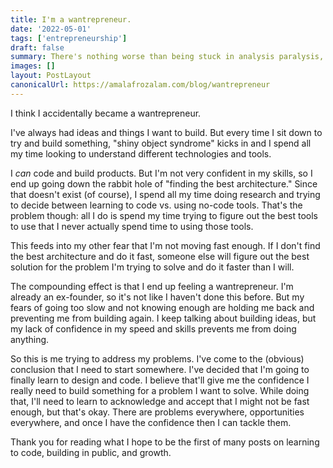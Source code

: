 ```yaml
---
title: I'm a wantrepreneur.
date: '2022-05-01'
tags: ['entrepreneurship']
draft: false
summary: There's nothing worse than being stuck in analysis paralysis, but being in analysis paralysis because you're not confident just sucks.
images: []
layout: PostLayout
canonicalUrl: https://amalafrozalam.com/blog/wantrepreneur
---
```


I think I accidentally became a wantrepreneur.

I've always had ideas and things I want to build. But every time I sit down to try and build something, "shiny object syndrome" kicks in and I spend all my time looking to understand different technologies and tools.

I _can_ code and build products. But I'm not very confident in my skills, so I end up going down the rabbit hole of "finding the best architecture." Since that doesn't exist (of course), I spend all my time doing research and trying to decide between learning to code vs. using no-code tools. That's the problem though: all I do is spend my time trying to figure out the best tools to use that I never actually spend time to using those tools.

This feeds into my other fear that I'm not moving fast enough. If I don't find the best architecture and do it fast, someone else will figure out the best solution for the problem I'm trying to solve and do it faster than I will.

The compounding effect is that I end up feeling a wantrepreneur. I'm already an ex-founder, so it's not like I haven't done this before. But my fears of going too slow and not knowing enough are holding me back and preventing me from building again. I keep talking about building ideas, but my lack of confidence in my speed and skills prevents me from doing anything.

So this is me trying to address my problems. I've come to the (obvious) conclusion that I need to start somewhere. I've decided that I'm going to finally learn to design and code. I believe that'll give me the confidence I really need to build something for a problem I want to solve. While doing that, I'll need to learn to acknowledge and accept that I might not be fast enough, but that's okay. There are problems everywhere, opportunities everywhere, and once I have the confidence then I can tackle them.

Thank you for reading what I hope to be the first of many posts on learning to code, building in public, and growth.
